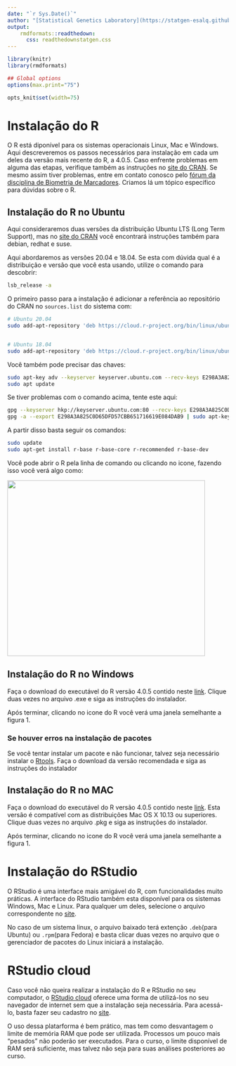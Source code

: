 ```yaml
---
date: "`r Sys.Date()`"
author: "[Statistical Genetics Laboratory](https://statgen-esalq.github.io/) <br/>  Escola Superior de Agricultura Luiz de Queiroz <br/> Universidade de São Paulo"
output:
    rmdformats::readthedown:
      css: readthedownstatgen.css
---
```


```r
library(knitr)
library(rmdformats)

## Global options
options(max.print="75")

opts_knit$set(width=75)
```

# Instalação do R 

O R está diponível para os sistemas operacionais Linux, Mac e Windows. Aqui descreveremos os passos necessários para instalação em cada um deles da versão mais recente do R, a 4.0.5. Caso enfrente problemas em alguma das etapas, verifique também as instruções no [site do CRAN](https://cran.r-project.org/). Se mesmo assim tiver problemas, entre em contato conosco pelo [fórum da disciplina de Biometria de Marcadores](https://groups.google.com/u/1/g/biometria-de-marcadores-2021). Criamos lá um tópico específico para dúvidas sobre o R. 

## Instalação do R no Ubuntu 

Aqui consideraremos duas versões da distribuição Ubuntu LTS (Long Term Support), mas no [site do CRAN](https://cran.r-project.org/) você encontrará instruções também para debian, redhat e suse.

Aqui abordaremos as versões 20.04 e 18.04. Se esta com dúvida qual é a distribuição e versão que você esta usando, utilize o comando para descobrir:

```bash
lsb_release -a
```

O primeiro passo para a instalação é adicionar a referência ao repositório do CRAN no `sources.list` do sistema com:

```bash
# Ubuntu 20.04
sudo add-apt-repository 'deb https://cloud.r-project.org/bin/linux/ubuntu focal-cran40/'


# Ubuntu 18.04
sudo add-apt-repository 'deb https://cloud.r-project.org/bin/linux/ubuntu bionic-cran40/'
```

Você também pode precisar das chaves:

```bash
sudo apt-key adv --keyserver keyserver.ubuntu.com --recv-keys E298A3A825C0D65DFD57CBB651716619E084DAB9
sudo apt update
```

Se tiver problemas com o comando acima, tente este aqui:

```bash
gpg --keyserver hkp://keyserver.ubuntu.com:80 --recv-keys E298A3A825C0D65DFD57CBB651716619E084DAB9
gpg -a --export E298A3A825C0D65DFD57CBB651716619E084DAB9 | sudo apt-key add -
```

A partir disso basta seguir os comandos:

```bash
sudo update
sudo apt-get install r-base r-base-core r-recommended r-base-dev
```

Você pode abrir o R pela linha de comando ou clicando no icone, fazendo isso você verá algo como:

<img src="imagens/rstart.png"  style="width:450px;height:400px;">

## Instalação do R no Windows

Faça o download do executável do R versão 4.0.5 contido neste [link](https://cran.r-project.org/bin/windows/base/). Clique duas vezes no arquivo .exe e siga as instruções do instalador.

Após terminar, clicando no icone do R você verá uma janela semelhante a figura 1.

### Se houver erros na instalação de pacotes

Se você tentar instalar um pacote e não funcionar, talvez seja necessário instalar o [Rtools](https://cran.r-project.org/bin/windows/Rtools/). Faça o download da versão recomendada e siga as instruções do instalador

## Instalação do R no MAC

Faça o download do executável do R versão 4.0.5 contido neste [link](https://cran.r-project.org/bin/macosx/). Esta versão é compatível com as distribuições Mac OS X  10.13 ou superiores. Clique duas vezes no arquivo .pkg e siga as instruções do instalador.

Após terminar, clicando no icone do R você verá uma janela semelhante a figura 1.

# Instalação do RStudio

O RStudio é uma interface mais amigável do R, com funcionalidades muito práticas. A interface do RStudio também esta disponível para os sistemas Windows, Mac e Linux. Para qualquer um deles, selecione o arquivo correspondente no [site](https://www.rstudio.com/products/rstudio/download/).

No caso de um sistema linux, o arquivo baixado terá extenção `.deb`(para Ubuntu) ou `.rpm`(para Fedora) e basta clicar duas vezes no arquivo que o gerenciador de pacotes do Linux iniciará a instalação.

# RStudio cloud

Caso você não queira realizar a instalação do R e RStudio no seu computador, o [RStudio cloud](https://rstudio.cloud/) oferece uma forma de utilizá-los no seu navegador de internet sem que a instalação seja necessária. Para acessá-lo, basta fazer seu cadastro no [site](https://rstudio.cloud/). 

O uso dessa platarforma é bem prático, mas tem como desvantagem o limite de memória RAM que pode ser utilizada. Processos um pouco mais "pesados" não poderão ser executados. Para o curso, o limite disponível de RAM será suficiente, mas talvez não seja para suas análises posteriores ao curso.
